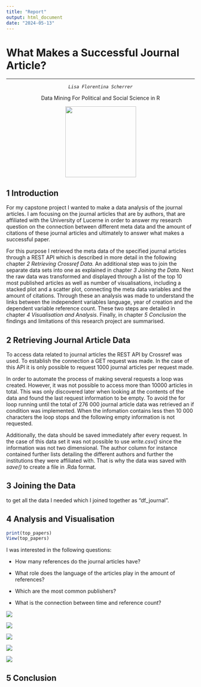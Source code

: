 ```yaml
---
title: "Report"
output: html_document
date: "2024-05-13"
---
```


# What Makes a Successful Journal Article?

------------------------------------------------------------------------

::: {style="text-align: center;"}
::: {style="text-align: center;"}
*`Lisa Florentina Scherrer`*

Data Mining For Political and Social Science in R

![](images/clipboard-978820727.png){width="189"}
:::
:::

## 1 Introduction

For my capstone project I wanted to make a data analysis of the journal articles. I am focusing on the journal articles that are by authors, that are affiliated with the University of Lucerne in order to answer my research question on the connection between different meta data and the amount of citations of these journal articles and ultimately to answer what makes a successful paper.

For this purpose I retrieved the meta data of the specified journal articles through a REST API which is described in more detail in the following chapter *2 Retrieving Crossref Data.* An additional step was to join the separate data sets into one as explained in chapter *3 Joining the Data*. Next the raw data was transformed and displayed through a list of the top 10 most published articles as well as number of visualisations, including a stacked plot and a scatter plot, connecting the meta data variables and the amount of citations. Through these an analysis was made to understand the links between the independent variables language, year of creation and the dependent variable reference count. These two steps are detailed in chapter *4 Visualisation and Analysis*. Finally, in chapter *5 Conclusion* the findings and limitations of this research project are summarised.

## 2 Retrieving Journal Article Data

To access data related to journal articles the REST API by Crossref was used. To establish the connection a GET request was made. In the case of this API it is only possible to request 1000 journal articles per request made.

In order to automate the process of making several requests a loop was created. However, it was not possible to access more than 10000 articles in total. This was only discovered later when looking at the contents of the data and found the last request information to be empty. To avoid the for loop running until the total of 276 000 journal article data was retrieved an if condition was implemented. When the infomation contains less then 10 000 characters the loop stops and the following empty information is not requested.

Additionally, the data should be saved immediately after every request. In the case of this data set it was not possible to use *write.csv()* since the information was not two dimensional. The author column for instance contained further lists detailing the different authors and further the institutions they were affiliated with. That is why the data was saved with *save()* to create a file in .Rda format.

## 3 Joining the Data

to get all the data I needed which I joined together as "df_journal".

## 4 Analysis and Visualisation

```r
print(top_papers)
View(top_papers)
```


I was interested in the following questions:

-   How many references do the journal articles have?

-   What role does the language of the articles play in the amount of references?

-   Which are the most common publishers?

-   What is the connection between time and reference count?

![](images/scatter_ref_year.png)

![](images/hist_ref250.png)

![](images/hist_ref.png)

![](images/hist_publisher.png)

![](images/ref_lang_time-01.png)

## 5 Conclusion
